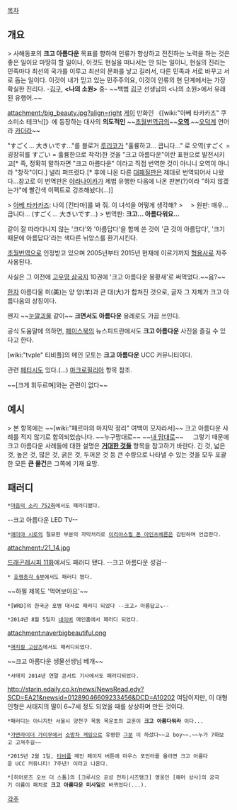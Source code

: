 [[목차]]

== 개요 ==
> 사해동포의 '''크고 아름다운''' 목표를 향하여 인류가 향상하고 전진하는 노력을 하는 것은 좋은 일이요 마땅히 할 일이나, 이것도 현실을 떠나서는 안 되는 일이니, 현실의 진리는 민족마다 최선의 국가를 이루고 최선의 문화를 낳고 길러서, 다른 민족과 서로 바꾸고 서로 돕는 일이다. 이것이 내가 믿고 있는 민주주의요, 이것이 인류의 현 단계에서는 가장 확실한 진리다. -[[김구]], '''<나의 소원>''' 중-
~~백범 [[김구]] 선생님의 <나의 소원>에서 유래된 유행어.~~

attachment:/big_beauty.jpg?align=right [[게이]] 만화인 《[wiki:"아베 타카카즈" 쿠소미소 테크닉]》에 등장하는 대사의 '''의도적인''' ~~[[초월번역]]급의~~'''[[오역]]'''.~~[[오덕]]계 언어라 [[카더라]]~~

"すごく… 大きいです…"를 블로거 [[루리코]]가 "훌륭하고... 큽니다..." 로 오역(すごく = 굉장히를 すごい = 훌륭한으로 착각)한 것을 "크고 아름다운"이란 표현으로 발전시키고[* 즉, 정확히 말하자면 "크고 아름다운" 이라고 직접 번역한 것이 아니니 오역이 아니라 "창작"이다.] 널리 퍼뜨렸다.[* 후에 나온 다른 [[대패질]]판은 제대로 번역되어서 나왔다...참고로 이 번역판은 [[야라나이카]]가 제법 유행한 다음에 나온 판본(?)이라 "하지 않겠는가"에 빨간색 이펙트로 강조해놨다(...)]

> [[아베 타카카즈]]: 나의 [킨타마]를 봐 줘. 이 녀석을 어떻게 생각해?
>　
> 원판: 매우... 큽니다... (すごく… 大きいです…)
> 번역판: '''크고... 아름다워요...'''

같이 잘 따라다니지 않는 '크다'와 '아름답다'을 함께 쓴 것이 '큰 것이 아름답다', '크기 때문에 아름답다'라는 색다른 뉘앙스를 환기시킨다.

[[초월번역]]으로 인정받고 있으며 2005년부터 2015년 현재에 이르기까지 [[형용사]]로 자주 사용된다.

사실은 그 이전에 [[고우영 삼국지]] 10권에 '크고 아름다운 봉황새'로 써먹었다.~~음?~~



[[한자]] 아름다울 미(美)는 양 양(羊)과 큰 대(大)가 합쳐진 것으로, 글자 그 자체가 크고 아름다움의 상징이다.

왠지 ~~[[눈깔괴물]] 같이~~ '''크면서도 아름다운''' 용례로도 가끔 쓰인다.

공식 도움말에 의하면, [[페이스북]]의 뉴스피드란에서도 '''크고 아름다운''' 사진을 즐길 수 있다고 한다.

[wiki:"tvple" 티비플]의 메인 모토는 '''크고 아름다운''' UCC 커뮤니티이다.

관련 [[페티시]]도 있다.(...) [[마크로필리아]] 항목 참조.

~~[크게 휘두르며]와는 관련이 없다~~
== 예시 ==
> 본 항목에는 ~~[wiki:"페르마의 마지막 정리" 여백이 모자라서]~~ 크고 아름다운 사례를 적지 않기로 합의되었습니다. ~~누구맘대로~~ ~~[[독재|내 맘대로]]~~
　
그렇기 때문에 크고 아름다운 사례들에 대한 설명은 '''[[거대한 것들]]''' 항목을 참고하기 바란다. 긴 것, 넓은 것, 높은 것, 많은 것, 굵은 것, 두꺼운 것 등 큰 수량으로 나타낼 수 있는 것을 모두 포괄한 모든 '''큰 물건'''은 그쪽에 기재 요망.

== 패러디 ==
 *[http://comic.naver.com/webtoon/detail.nhn?titleId=20853&no=756&weekday=tue 마음의 소리 752화]에서도 패러디됐다.
--크고 아름다운 LED TV--

 *[[에미야 시로]]의 절묘한 부분의 자막처리로 [[이리야스필 폰 아인츠베른]]은 감탄하며 언급한다.
attachment:/21_14.jpg

[http://comic.naver.com/webtoon/detail.nhn?titleId=602925&no=12&weekday=sat 드래곤레시피 11화]에서도 패러디 됐다.
--크고 아름다운 성검--

 * [http://comic.naver.com/webtoon/detail.nhn?titleId=22897&no=368&weekday=sun 호랭총각 6부]에서도 패러디 됐다.
~~하필 제목도 '먹어보아요'~~

 *[WRD]의 한국군 포병 대사로 패러디 되었다 --크고↗ 아름답고↘--

 *2014년 8월 5일자 [[네이버]] 메인홈에서 패러디 되었다.
attachment:naverbigbeautiful.png

 *[http://comic.naver.com/webtoon/detail.nhn?titleId=597466&no=49&weekday=thu 매지컬 고삼즈]에서도 패러디되었다.
~~크고 아름다운 생물선생님 베개~~

 *서태지 2014년 연말 콘서트 기사에서도 패러디되었다.
http://starin.edaily.co.kr/news/NewsRead.edy?SCD=EA21&newsid=01289046609233456&DCD=A10202
여담이지만, 이 대형 인형은 서태지의 딸이 6~7세 정도 되었을 때를 상상하며 만든 것이다.

 *패러디는 아니지만 서울시 양천구 목동 목운초의 교훈이 '''크고 아름다워라''' 이다...

 *[[가면라이더 가이무]]에서 [[소방차 게임]]으로 유명한 [[오렌 피에르 알폰조|그분]] 이 하셨다~~고 boy~~.~~누가 7화보고 고쳐주길~~

 *2015년 2월 1일, [[티비플]] 메인 페이지 버튼에 마우스 포인터를 올리면 크고 아름다운 UCC 커뮤니티! 7주년! 이라고 나온다.

 *[히어로즈 오브 더 스톰]의 [크루시오 공성 전차|시즈탱크] 영웅인 [해머 상사]의 궁극기 이름이 패치로 '''크고 아름다운 미사일'''로 바뀌었다(...).
[[각주]]


